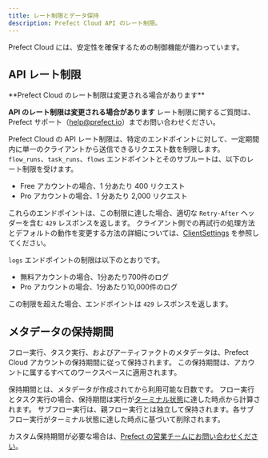 ```yaml
---
title: レート制限とデータ保持
description: Prefect Cloud API のレート制限。
---
```


Prefect Cloud には、安定性を確保するための制御機能が備わっています。

## API レート制限

<Note>
**Prefect Cloud のレート制限は変更される場合があります**

**API のレート制限は変更される場合があります**
レート制限に関するご質問は、Prefect サポート（[help@prefect.io](mailto:help@prefect.io)）までお問い合わせください。
</Note>

Prefect Cloud の API レート制限は、特定のエンドポイントに対して、一定期間内に単一のクライアントから送信できるリクエスト数を制限します。
`flow_runs`、`task_runs`、`flows` エンドポイントとそのサブルートは、以下のレート制限を受けます。

- Free アカウントの場合、1 分あたり 400 リクエスト
- Pro アカウントの場合、1 分あたり 2,000 リクエスト

これらのエンドポイントは、この制限に達した場合、適切な `Retry-After` ヘッダーを含む `429` レスポンスを返します。
クライアント側での再試行の処理方法とデフォルトの動作を変更する方法の詳細については、[ClientSettings](/v3/develop/settings-ref#clientsettings) を参照してください。

`logs` エンドポイントの制限は以下のとおりです。

- 無料アカウントの場合、1分あたり700件のログ
- Pro アカウントの場合、1分あたり10,000件のログ

この制限を超えた場合、エンドポイントは `429` レスポンスを返します。

## メタデータの保持期間

フロー実行、タスク実行、およびアーティファクトのメタデータは、Prefect Cloud アカウントの保持期間に従って保持されます。
この保持期間は、アカウントに属するすべてのワークスペースに適用されます。

保持期間とは、メタデータが作成されてから利用可能な日数です。
フロー実行とタスク実行の場合、保持期間は実行が[ターミナル状態](/v3/develop/manage-states/#state-types)に達した時点から計算されます。
サブフロー実行は、親フロー実行とは独立して保持されます。各サブフロー実行がターミナル状態に達した時点に基づいて削除されます。

カスタム保持期間が必要な場合は、[Prefect の営業チームにお問い合わせください](https://www.prefect.io/pricing)。
